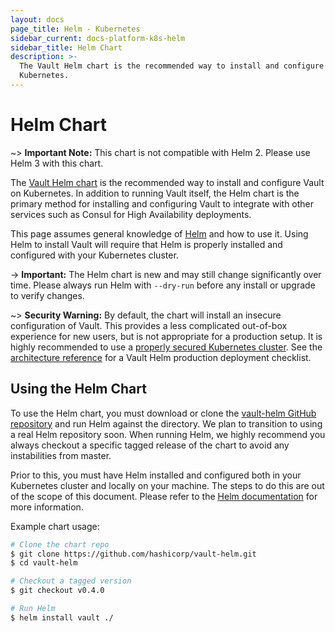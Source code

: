 ```yaml
---
layout: docs
page_title: Helm - Kubernetes
sidebar_current: docs-platform-k8s-helm
sidebar_title: Helm Chart
description: >-
  The Vault Helm chart is the recommended way to install and configure Vault on
  Kubernetes.
---
```


# Helm Chart

~> **Important Note:** This chart is not compatible with Helm 2. Please use Helm 3 with this chart.

The [Vault Helm chart](https://github.com/hashicorp/vault-helm)
is the recommended way to install and configure Vault on Kubernetes.
In addition to running Vault itself, the Helm chart is the primary
method for installing and configuring Vault to integrate with other
services such as Consul for High Availability deployments.

This page assumes general knowledge of [Helm](https://helm.sh/) and
how to use it. Using Helm to install Vault will require that Helm is
properly installed and configured with your Kubernetes cluster.

-> **Important:** The Helm chart is new and
may still change significantly over time. Please always run Helm with
`--dry-run` before any install or upgrade to verify changes.

~> **Security Warning:** By default, the chart will install an insecure configuration
of Vault. This provides a less complicated out-of-box experience for new users,
but is not appropriate for a production setup. It is highly recommended to use
a [properly secured Kubernetes cluster](https://kubernetes.io/docs/tasks/administer-cluster/securing-a-cluster/).
See the [architecture reference](/docs/platform/k8s/helm/run#architecture)
for a Vault Helm production deployment checklist.

## Using the Helm Chart

To use the Helm chart, you must download or clone the
[vault-helm GitHub repository](https://github.com/hashicorp/vault-helm)
and run Helm against the directory. We plan to transition to using a real
Helm repository soon. When running Helm, we highly recommend you always
checkout a specific tagged release of the chart to avoid any
instabilities from master.

Prior to this, you must have Helm installed and configured both in your
Kubernetes cluster and locally on your machine. The steps to do this are
out of the scope of this document. Please refer to the
[Helm documentation](https://helm.sh/) for more information.

Example chart usage:

```sh
# Clone the chart repo
$ git clone https://github.com/hashicorp/vault-helm.git
$ cd vault-helm

# Checkout a tagged version
$ git checkout v0.4.0

# Run Helm
$ helm install vault ./
```
